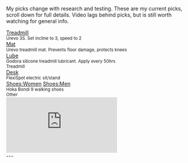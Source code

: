
My picks change with research and testing. These are my current picks, scroll down for full details. Video lags behind picks, but is still worth watching for general info.


<div class="list-group mb-2">
  <div className="list-group-item list-group-item-action">
    <div className="d-flex w-100 justify-content-between">
      <div>
        <div>
          <a
            href={walkingDeskLinks["key://urevo_3s"]}
            target="_blank"
            className="btn btn-primary"
          >Treadmill</a>
        </div>
        <div><small className="text-body-secondary ms-2">Urevo 3S. Set incline to 3, speed to 2</small></div>
        <div><a href={walkingDeskLinks["key://mat"]} target="_blank" className="btn btn-outline-primary">Mat</a></div>
        <div><small className="text-body-secondary ms-2">Urevo treadmill mat. Prevents floor damage, protects knees</small></div>
        <div><a href={walkingDeskLinks["key://lube"]} target="_blank" className="btn btn-outline-primary">Lube</a></div>
        <div><small className="text-body-secondary ms-2">Godora silicone treadmill lubricant. Apply every 50hrs</small></div>
      </div>
      <small>Treadmill</small>
    </div>
  </div>
  <div className="list-group-item list-group-item-action">
    <div className="d-flex w-100 justify-content-between">
      <div>
        <div>
          <a
            href={walkingDeskLinks["key://flexispot"]}
            target="_blank"
            className="btn btn-outline-primary"
          >Desk</a>
        </div>
        <div><small className="text-body-secondary ms-2">FlexiSpot electric sit/stand</small></div>
        <div>
            <a href={walkingDeskLinks["key://hoka_women"]} target="_blank" className="btn btn-outline-primary me-1">Shoes:Women</a>
            <a href={walkingDeskLinks["key://hoka_men"]} target="_blank" className="btn btn-outline-primary">Shoes:Men</a>
        </div>
        <div><small className="text-body-secondary ms-2">Hoka Bondi 9 walking shoes</small></div>
      </div>
      <small>Other</small>
    </div>
  </div>
</div>

<div style={{
  maxWidth: '800px',
  margin: '0 auto 1rem auto'
}}>
  <div style={{
    position: 'relative',
    paddingBottom: '56.25%',
    height: 0,
    overflow: 'hidden'
  }}>
    <iframe 
      style={{
        position: 'absolute',
        top: 0,
        left: 0,
        width: '100%',
        height: '100%'
      }}
      src="https://www.youtube.com/embed/pJXnnhJsrlw?si=YUMsTIdygyuIuzip" 
      title="YouTube video player" 
      frameborder="0" 
      allow="accelerometer; autoplay; clipboard-write; encrypted-media; gyroscope; picture-in-picture; web-share" 
      allowfullscreen
    ></iframe>
  </div>
</div>

<Workflowy wf={wf} />
---
<BattleStation />